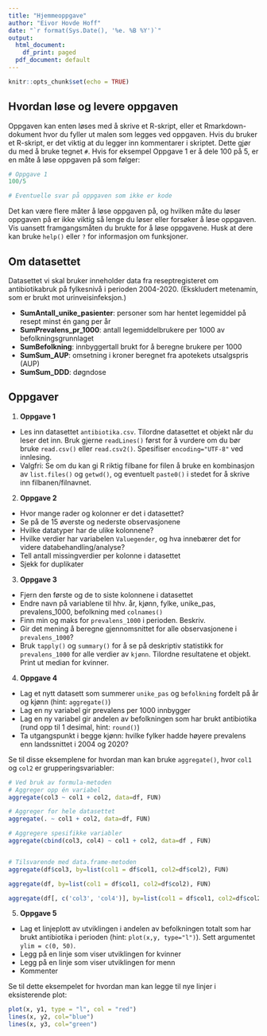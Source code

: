 ```yaml
---
title: "Hjemmeoppgave"
author: "Eivor Hovde Hoff"
date: "`r format(Sys.Date(), '%e. %B %Y')`"
output:
  html_document:
    df_print: paged
  pdf_document: default
---
```


```r
knitr::opts_chunk$set(echo = TRUE)
```

## Hvordan løse og levere oppgaven

Oppgaven kan enten løses med å skrive et R-skript, eller et Rmarkdown-dokument hvor du fyller ut malen som legges ved oppgaven. Hvis du bruker et R-skript, er det viktig at du legger inn kommentarer i skriptet. Dette gjør du med å bruke tegnet `#`. Hvis for eksempel Oppgave 1 er å dele 100 på 5, er en måte å løse oppgaven på som følger:

```r
# Oppgave 1
100/5

# Eventuelle svar på oppgaven som ikke er kode
```

Det kan være flere måter å løse oppgaven på, og hvilken måte du løser oppgaven på er ikke viktig så lenge du løser eller forsøker å løse oppgaven. Vis uansett framgangsmåten du brukte for å løse oppgavene. Husk at dere kan bruke `help()` eller `?` for informasjon om funksjoner.

## Om datasettet
Datasettet vi skal bruker inneholder data fra reseptregisteret om antibiotikabruk på fylkesnivå i perioden 2004-2020. (Ekskludert metenamin, som er brukt mot urinveisinfeksjon.)

- **SumAntall_unike_pasienter**: personer som har hentet legemiddel på resept minst én gang per år
- **SumPrevalens_pr_1000**: antall legemiddelbrukere per 1000 av befolkningsgrunnlaget
- **SumBefolkning**: innbyggertall brukt for å beregne brukere per 1000
- **SumSum_AUP**: omsetning i kroner beregnet fra apotekets utsalgspris (AUP)
- **SumSum_DDD**: døgndose

## Oppgaver

1. **Oppgave 1**
- Les inn datasettet `antibiotika.csv`. Tilordne datasettet et objekt når du leser det inn. Bruk gjerne `readLines()` først for å vurdere om du bør bruke `read.csv()` eller `read.csv2()`. Spesifiser `encoding="UTF-8"` ved innlesing.
- Valgfri: Se om du kan gi R riktig filbane for filen å bruke en kombinasjon av `list.files()` og `getwd()`, og eventuelt `paste0()` i stedet for å skrive inn filbanen/filnavnet.

2. **Oppgave 2**
- Hvor mange rader og kolonner er det i datasettet?
- Se på de 15 øverste og nederste observasjonene
- Hvilke datatyper har de ulike kolonnene?
- Hvilke verdier har variabelen `Valuegender`, og hva innebærer det for videre databehandling/analyse?
- Tell antall missingverdier per kolonne i datasettet
- Sjekk for duplikater

3. **Oppgave 3**
- Fjern den første og de to siste kolonnene i datasettet
- Endre navn på variablene til hhv. år, kjønn, fylke, unike_pas, prevalens_1000, befolkning med `colnames()`
- Finn min og maks for `prevalens_1000` i perioden. Beskriv.
- Gir det mening å beregne gjennomsnittet for alle observasjonene i `prevalens_1000`?
- Bruk `tapply()` og `summary()` for å se på deskriptiv statistikk for `prevalens_1000` for alle verdier av `kjønn`. Tilordne resultatene et objekt. Print ut median for kvinner.

4. **Oppgave 4**
- Lag et nytt datasett som summerer `unike_pas` og `befolkning` fordelt på år og kjønn (hint: `aggregate()`)
- Lag en ny variabel gir prevalens per 1000 innbygger 
- Lag en ny variabel gir andelen av befolkningen som har brukt antibiotika (rund opp til 1 desimal, hint: `round()`)
- Ta utgangspunkt i begge kjønn: hvilke fylker hadde høyere prevalens enn landssnittet i 2004 og 2020?


Se til disse eksemplene for hvordan man kan bruke `aggregate()`, hvor `col1` og `col2` er grupperingsvariabler:

```r
# Ved bruk av formula-metoden
# Aggreger opp én variabel
aggregate(col3 ~ col1 + col2, data=df, FUN)

# Aggreger for hele datasettet
aggregate(. ~ col1 + col2, data=df, FUN)

# Aggregere spesifikke variabler
aggregate(cbind(col3, col4) ~ col1 + col2, data=df , FUN)


# Tilsvarende med data.frame-metoden 
aggregate(df$col3, by=list(col1 = df$col1, col2=df$col2), FUN)

aggregate(df, by=list(col1 = df$col1, col2=df$col2), FUN)

aggregate(df[, c('col3', 'col4')], by=list(col1 = df$col1, col2=df$col2), FUN)

```


5. **Oppgave 5**
- Lag et linjeplott av utviklingen i andelen av befolkningen totalt som har brukt antibiotika i perioden (hint: `plot(x,y, type="l")`). Sett argumentet `ylim = c(0, 50)`.
- Legg på en linje som viser utviklingen for kvinner
- Legg på en linje som viser utviklingen for menn
- Kommenter

Se til dette eksempelet for hvordan man kan legge til nye linjer i eksisterende plot:

```r
plot(x, y1, type = "l", col = "red")
lines(x, y2, col="blue")
lines(x, y3, col="green")
```



